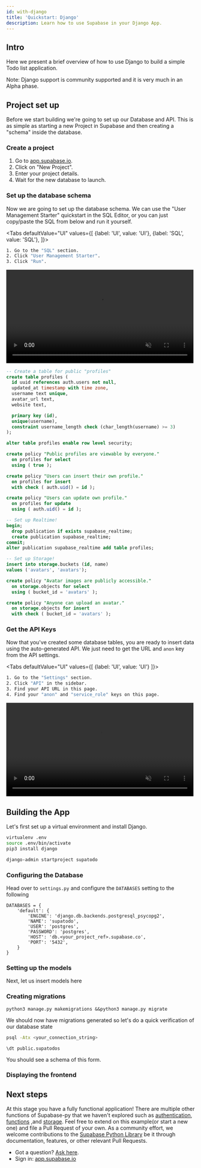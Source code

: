 ```yaml
---
id: with-django
title: 'Quickstart: Django'
description: Learn how to use Supabase in your Django App.
---
```


## Intro

Here we present a brief overview of how to use Django to build a simple Todo list application.

Note: Django support is community supported and it is very much in an Alpha phase.

## Project set up

Before we start building we're going to set up our Database and API. This is as simple as starting a new Project in Supabase
and then creating a "schema" inside the database.

### Create a project

1. Go to [app.supabase.io](https://app.supabase.io).
1. Click on "New Project".
1. Enter your project details.
1. Wait for the new database to launch.

### Set up the database schema

Now we are going to set up the database schema. We can use the "User Management Starter" quickstart in the SQL Editor,
or you can just copy/paste the SQL from below and run it yourself.

<Tabs
defaultValue="UI"
values={[
  {label: 'UI', value: 'UI'},
  {label: 'SQL', value: 'SQL'},
]}>
<TabItem value="UI">

```sh
1. Go to the "SQL" section.
2. Click "User Management Starter".
3. Click "Run".
```

<video width="99%" muted playsInline controls="true">
  <source src="/docs/videos/sql-user-management-starter.mp4" type="video/mp4" muted playsInline />
</video>

</TabItem>
<TabItem value="SQL">

```sql
-- Create a table for public "profiles"
create table profiles (
  id uuid references auth.users not null,
  updated_at timestamp with time zone,
  username text unique,
  avatar_url text,
  website text,

  primary key (id),
  unique(username),
  constraint username_length check (char_length(username) >= 3)
);

alter table profiles enable row level security;

create policy "Public profiles are viewable by everyone."
  on profiles for select
  using ( true );

create policy "Users can insert their own profile."
  on profiles for insert
  with check ( auth.uid() = id );

create policy "Users can update own profile."
  on profiles for update
  using ( auth.uid() = id );

-- Set up Realtime!
begin;
  drop publication if exists supabase_realtime;
  create publication supabase_realtime;
commit;
alter publication supabase_realtime add table profiles;

-- Set up Storage!
insert into storage.buckets (id, name)
values ('avatars', 'avatars');

create policy "Avatar images are publicly accessible."
  on storage.objects for select
  using ( bucket_id = 'avatars' );

create policy "Anyone can upload an avatar."
  on storage.objects for insert
  with check ( bucket_id = 'avatars' );

```

</TabItem>
</Tabs>

### Get the API Keys

Now that you've created some database tables, you are ready to insert data using the auto-generated API.
We just need to get the URL and `anon` key from the API settings.

<Tabs
defaultValue="UI"
values={[
  {label: 'UI', value: 'UI'}
]}>
<TabItem value="UI">

```sh
1. Go to the "Settings" section.
2. Click "API" in the sidebar.
3. Find your API URL in this page.
4. Find your "anon" and "service_role" keys on this page.
```

<video width="99%" muted playsInline controls="true">
  <source src="/docs/videos/api/api-url-and-key.mp4" type="video/mp4" muted playsInline />
</video>

</TabItem>
</Tabs>

## Building the App

Let's first set up a virtual environment and install Django.

```bash
virtualenv .env
source .env/bin/activate
pip3 install django
```

```bash
django-admin startproject supatodo
````

### Configuring the Database

Head over to `settings.py` and configure the `DATABASES` setting to the following

```python3
DATABASES = {
    'default': {
        'ENGINE': 'django.db.backends.postgresql_psycopg2',
        'NAME': 'supatodo',
        'USER': 'postgres',
        'PASSWORD': 'postgres',
        'HOST': 'db.<your_project_ref>.supabase.co',
        'PORT': '5432',
    }
}
```

### Setting up the models

Next, let us insert models here


### Creating migrations

```python3 manage.py makemigrations &&python3 manage.py migrate```

We should now have migrations generated so let's do a quick verification of our database state

```bash
psql -Atx <your_connection_string>
```
```
\dt public.supatodos
```
You should see a schema of this form.

### Displaying the frontend

<Insert how to configure routes >
<Insert how to use django templating language to render todos>


## Next steps

At this stage you have a fully functional application! There are multiple other functions of Supabase-py that we haven't explored such as [authentication](https://github.com/supabase-community/gotrue-py), [functions](https://github.com/supabase-community/functions-py) ,and [storage](https://github.com/supabase-community/storage-py). Feel free to extend on this example(or start a new one) and file a Pull Request of your own.
As a community effort, we welcome contributions to the [Supabase Python Library](https://github.com/supabase-community/supabase-py) be it through documentation, features, or other relevant Pull Requests.

- Got a question? [Ask here](https://github.com/supabase/supabase/discussions).
- Sign in: [app.supabase.io](https://app.supabase.io)
